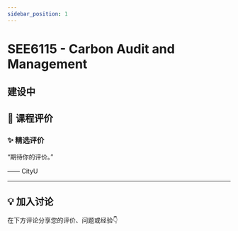 ```yaml
---
sidebar_position: 1
---
```



# SEE6115 - Carbon Audit and Management

## 建设中

## **💬 课程评价**

### ✨ **精选评价**
<div className={commentStyles.commentBox}>
    <p className={commentStyles.commentText}>
        “期待你的评价。”
    </p>
    <p className={commentStyles.commentAuthor}>—— CityU</p>
</div>

---

## **💡 加入讨论**

在下方评论分享您的评价、问题或经验👇
<Utterances />
